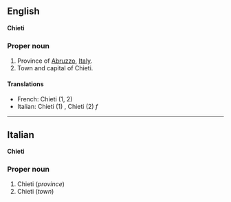 ==English==
'''Chieti'''

===Proper noun===

#Province of [[Abruzzo]], [[Italy]].
#Town and capital of Chieti.

====Translations====
*French: Chieti (1, 2)
*Italian: Chieti (1) '' '', Chieti (2) ''f''

----

==Italian==
'''Chieti'''

===Proper noun===

#Chieti (''province'')
#Chieti (''town'')